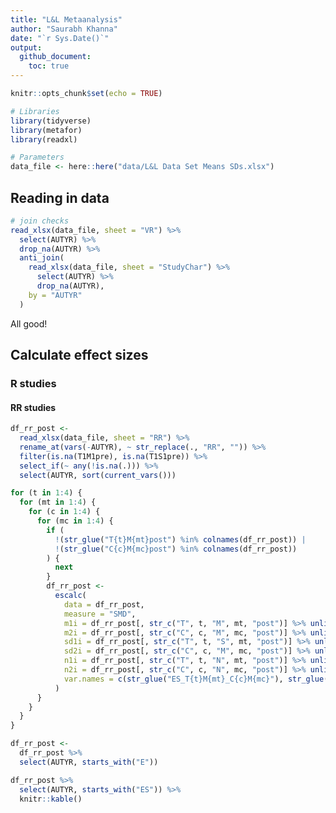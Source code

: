 ```yaml
---
title: "L&L Metaanalysis"
author: "Saurabh Khanna"
date: "`r Sys.Date()`"
output: 
  github_document:
    toc: true
---
```


```r
knitr::opts_chunk$set(echo = TRUE)
```

```r
# Libraries
library(tidyverse)
library(metafor)
library(readxl)

# Parameters
data_file <- here::here("data/L&L Data Set Means SDs.xlsx")

```

## Reading in data

```r
# join checks
read_xlsx(data_file, sheet = "VR") %>% 
  select(AUTYR) %>% 
  drop_na(AUTYR) %>% 
  anti_join(
    read_xlsx(data_file, sheet = "StudyChar") %>% 
      select(AUTYR) %>% 
      drop_na(AUTYR),
    by = "AUTYR"
  )
```

All good!

## Calculate effect sizes

### R studies

#### RR studies

```r
df_rr_post <-
  read_xlsx(data_file, sheet = "RR") %>% 
  rename_at(vars(-AUTYR), ~ str_replace(., "RR", "")) %>% 
  filter(is.na(T1M1pre), is.na(T1S1pre)) %>%
  select_if(~ any(!is.na(.))) %>%
  select(AUTYR, sort(current_vars()))

for (t in 1:4) {
  for (mt in 1:4) {
    for (c in 1:4) {
      for (mc in 1:4) {
        if (
          !(str_glue("T{t}M{mt}post") %in% colnames(df_rr_post)) | 
          !(str_glue("C{c}M{mc}post") %in% colnames(df_rr_post))
        ) {
          next
        }
        df_rr_post <-
          escalc(
            data = df_rr_post,
            measure = "SMD",
            m1i = df_rr_post[, str_c("T", t, "M", mt, "post")] %>% unlist(),
            m2i = df_rr_post[, str_c("C", c, "M", mc, "post")] %>% unlist(),
            sd1i = df_rr_post[, str_c("T", t, "S", mt, "post")] %>% unlist(),
            sd2i = df_rr_post[, str_c("C", c, "M", mc, "post")] %>% unlist(),
            n1i = df_rr_post[, str_c("T", t, "N", mt, "post")] %>% unlist(),
            n2i = df_rr_post[, str_c("C", c, "N", mc, "post")] %>% unlist(),
            var.names = c(str_glue("ES_T{t}M{mt}_C{c}M{mc}"), str_glue("EV_T{t}M{mt}_C{c}M{mc}"))
          ) 
      }
    }
  }
}

df_rr_post <- 
  df_rr_post %>% 
  select(AUTYR, starts_with("E"))

df_rr_post %>% 
  select(AUTYR, starts_with("ES")) %>% 
  knitr::kable()
```


